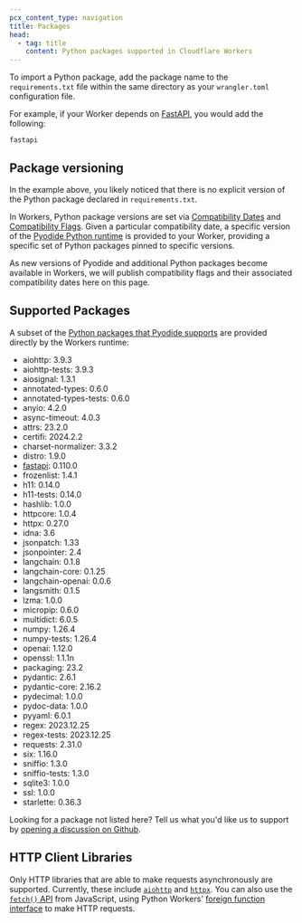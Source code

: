 ```yaml
---
pcx_content_type: navigation
title: Packages
head:
  - tag: title
    content: Python packages supported in Cloudflare Workers
---
```



<Render file="python-workers-beta-packages" product="workers" />

To import a Python package, add the package name to the `requirements.txt` file within the same directory as your `wrangler.toml` configuration file.

For example, if your Worker depends on [FastAPI](https://fastapi.tiangolo.com/), you would add the following:

```
fastapi
```

## Package versioning

In the example above, you likely noticed that there is no explicit version of the Python package declared in `requirements.txt`.

In Workers, Python package versions are set via [Compatibility Dates](/workers/configuration/compatibility-dates/) and [Compatibility Flags](/workers/configuration/compatibility-dates/#compatibility-flags). Given a particular compatibility date, a specific version of the [Pyodide Python runtime](https://pyodide.org/en/stable/project/changelog.html) is provided to your Worker, providing a specific set of Python packages pinned to specific versions.

As new versions of Pyodide and additional Python packages become available in Workers, we will publish compatibility flags and their associated compatibility dates here on this page.

## Supported Packages

A subset of the [Python packages that Pyodide supports](https://pyodide.org/en/latest/usage/packages-in-pyodide.html) are provided directly by the Workers runtime:

- aiohttp: 3.9.3
- aiohttp-tests: 3.9.3
- aiosignal: 1.3.1
- annotated-types: 0.6.0
- annotated-types-tests: 0.6.0
- anyio: 4.2.0
- async-timeout: 4.0.3
- attrs: 23.2.0
- certifi: 2024.2.2
- charset-normalizer: 3.3.2
- distro: 1.9.0
- [fastapi](/workers/languages/python/packages/fastapi): 0.110.0
- frozenlist: 1.4.1
- h11: 0.14.0
- h11-tests: 0.14.0
- hashlib: 1.0.0
- httpcore: 1.0.4
- httpx: 0.27.0
- idna: 3.6
- jsonpatch: 1.33
- jsonpointer: 2.4
- langchain: 0.1.8
- langchain-core: 0.1.25
- langchain-openai: 0.0.6
- langsmith: 0.1.5
- lzma: 1.0.0
- micropip: 0.6.0
- multidict: 6.0.5
- numpy: 1.26.4
- numpy-tests: 1.26.4
- openai: 1.12.0
- openssl: 1.1.1n
- packaging: 23.2
- pydantic: 2.6.1
- pydantic-core: 2.16.2
- pydecimal: 1.0.0
- pydoc-data: 1.0.0
- pyyaml: 6.0.1
- regex: 2023.12.25
- regex-tests: 2023.12.25
- requests: 2.31.0
- six: 1.16.0
- sniffio: 1.3.0
- sniffio-tests: 1.3.0
- sqlite3: 1.0.0
- ssl: 1.0.0
- starlette: 0.36.3

Looking for a package not listed here? Tell us what you'd like us to support by [opening a discussion on Github](https://github.com/cloudflare/workerd/discussions/new?category=python-packages).

## HTTP Client Libraries

Only HTTP libraries that are able to make requests asynchronously are supported. Currently, these include [`aiohttp`](https://docs.aiohttp.org/en/stable/index.html) and [`httpx`](https://www.python-httpx.org/). You can also use the [`fetch()` API](/workers/runtime-apis/fetch/) from JavaScript, using Python Workers' [foreign function interface](/workers/languages/python/ffi) to make HTTP requests.
